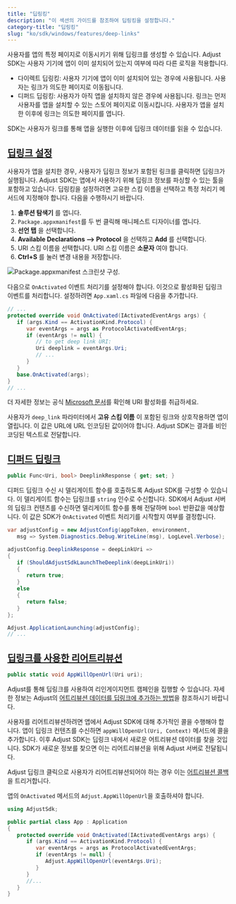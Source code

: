 ```yaml
---
title: "딥링킹"
description: "이 섹션의 가이드를 참조하여 딥링킹을 설정합니다."
category-title: "딥링킹"
slug: "ko/sdk/windows/features/deep-links"
---
```


사용자를 앱의 특정 페이지로 이동시키기 위해 딥링크를 생성할 수 있습니다. Adjust SDK는 사용자 기기에 앱이 이미 설치되어 있는지 여부에 따라 다른 로직을 적용합니다.

-  다이렉트 딥링킹: 사용자 기기에 앱이 이미 설치되어 있는 경우에 사용됩니다. 사용자는 링크가 의도한 페이지로 이동됩니다.
-  디퍼드 딥링킹: 사용자가 아직 앱을 설치하지 않은 경우에 사용됩니다. 링크는 먼저 사용자를 앱을 설치할 수 있는 스토어 페이지로 이동시킵니다. 사용자가 앱을 설치한 이후에 링크는 의도한 페이지를 엽니다.

SDK는 사용자가 링크를 통해 앱을 실행한 이후에 딥링크 데이터를 읽을 수 있습니다.

## [딥링크 설정](set-up-deep-linking)

사용자가 앱을 설치한 경우, 사용자가 딥링크 정보가 포함된 링크를 클릭하면 딥링크가 실행됩니다. Adjust SDK는 앱에서 사용하기 위해 딥링크 정보를 파싱할 수 있는 툴을 포함하고 있습니다. 딥링킹을 설정하려면 고유한 스킴 이름을 선택하고 특정 처리기 메서드에 지정해야 합니다. 다음을 수행하시기 바랍니다.

1. **솔루션 탐색기** 를 엽니다.
2. `Package.appxmanifest`를 두 번 클릭해 매니페스트 디자이너를 엽니다.
3. **선언 탭** 을 선택합니다.
4. **Available Declarations \-\-> Protocol** 을 선택하고 **Add** 를 선택합니다.
5. URI 스킴 이름을 선택합니다. URI 스킴 이름은 **소문자** 여야 합니다.
6. **Ctrl\+S** 를 눌러 변경 내용을 저장합니다.

![Package.appxmanifest 스크린샷 구성.](@images/windows/deep-links/1-configuration.png)

다음으로 `OnActivated` 이벤트 처리기를 설정해야 합니다. 이것으로 활성화된 딥링크 이벤트를 처리합니다. 설정하려면 `App.xaml.cs` 파일에 다음을 추가합니다.

```cs
// ...
protected override void OnActivated(IActivatedEventArgs args) {
   if (args.Kind == ActivationKind.Protocol) {
      var eventArgs = args as ProtocolActivatedEventArgs;
      if (eventArgs != null) {
         // to get deep link URI:
         Uri deeplink = eventArgs.Uri;
         // ...
      }
   }
   base.OnActivated(args);
}
// ...
```

<Callout type="seealso">

더 자세한 정보는 공식 [Microsoft 문서](https://learn.microsoft.com/en-us/windows/uwp/launch-resume/handle-uri-activation)를 확인해 URI 활성화를 취급하세요.

</Callout>

사용자가 `deep_link` 파라미터에서 **고유 스킴 이름** 이 포함된 링크와 상호작용하면 앱이 열립니다. 이 값은 URL에 URL 인코딩된 값이어야 합니다. Adjust SDK는 결과를 비인코딩된 텍스트로 전달합니다.

## [디퍼드 딥링크](deferred-deep-linking)

```cs
public Func<Uri, bool> DeeplinkResponse { get; set; }
```

디퍼드 딥링크 수신 시 델리게이트 함수를 호출하도록 Adjust SDK를 구성할 수 있습니다. 이 델리게이트 함수는 딥링크를 `string` 인수로 수신합니다. SDK에서 Adjust 서버의 딥링크 컨텐츠를 수신하면 델리게이트 함수를 통해 전달하며 `bool` 반환값을 예상합니다. 이 값은 SDK가 `OnActivated` 이벤트 처리기를 시작할지 여부를 결정합니다.

```cs
var adjustConfig = new AdjustConfig(appToken, environment,
   msg => System.Diagnostics.Debug.WriteLine(msg), LogLevel.Verbose);

adjustConfig.DeeplinkResponse = deepLinkUri =>
{
   if (ShouldAdjustSdkLaunchTheDeeplink(deepLinkUri))
   {
      return true;
   }
   else
   {
      return false;
   }
};

Adjust.ApplicationLaunching(adjustConfig);
// ...
```

## [딥링크를 사용한 리어트리뷰션](reattribution-using-deep-links)

```cs
public static void AppWillOpenUrl(Uri uri);
```

<Callout type="seealso">

Adjust를 통해 딥링크를 사용하여 리인게이지먼트 캠페인을 집행할 수 있습니다. 자세한 정보는 Adjust의 [어트리뷰션 데이터를 딥링크에 추가하는 방법](https://help.adjust.com/ko/article/manage-reattributions#track-reattributions-via-deeplink-clicks)을 참조하시기 바랍니다.

</Callout>

사용자를 리어트리뷰션하려면 앱에서 Adjust SDK에 대해 추가적인 콜을 수행해야 합니다. 앱이 딥링크 컨텐츠를 수신하면 `appWillOpenUrl(Uri, Context)` 메서드에 콜을 추가합니다. 이후 Adjust SDK는 딥링크 내에서 새로운 어트리뷰션 데이터를 찾을 것입니다. SDK가 새로운 정보를 찾으면 이는 리어트리뷰션을 위해 Adjust 서버로 전달됩니다.

Adjust 딥링크 클릭으로 사용자가 리어트리뷰션되어야 하는 경우 이는 [어트리뷰션 콜백](/ko/sdk/windows/features/attribution)을 트리거합니다.

앱의 `OnActivated` 메서드의 `Adjust.AppWillOpenUrl`을 호출하셔야 합니다.

```cs
using AdjustSdk;

public partial class App : Application
{
   protected override void OnActivated(IActivatedEventArgs args) {
      if (args.Kind == ActivationKind.Protocol) {
         var eventArgs = args as ProtocolActivatedEventArgs;
         if (eventArgs != null) {
            Adjust.AppWillOpenUrl(eventArgs.Uri);
         }
      }
      //...
   }
}
```
